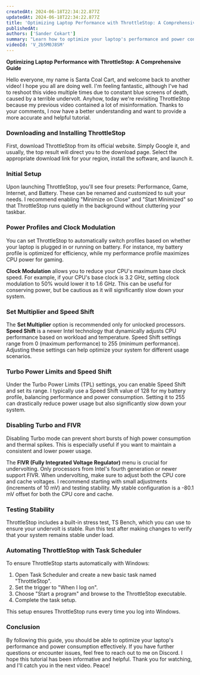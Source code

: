 ```yaml
---
createdAt: 2024-06-18T22:34:22.877Z
updatedAt: 2024-06-18T22:34:22.877Z
title: 'Optimizing Laptop Performance with ThrottleStop: A Comprehensive Guide'
publishedAt:
authors: ['Sander Cokart']
summary: "Learn how to optimize your laptop's performance and power consumption using ThrottleStop. This comprehensive guide covers everything from initial setup to undervolting and automating ThrottleStop with Task Scheduler."
videoId: 'V_2b5M0J8SM'
---
```


**Optimizing Laptop Performance with ThrottleStop: A Comprehensive Guide**

Hello everyone, my name is Santa Coal Cart, and welcome back to another video! I hope you all are doing well. I'm feeling fantastic, although I've had to reshoot this video multiple times due to constant blue screens of death, caused by a terrible undervolt. Anyhow, today we're revisiting ThrottleStop because my previous video contained a lot of misinformation. Thanks to your comments, I now have a better understanding and want to provide a more accurate and helpful tutorial.

### Downloading and Installing ThrottleStop

First, download ThrottleStop from its official website. Simply Google it, and usually, the top result will direct you to the download page. Select the appropriate download link for your region, install the software, and launch it.

### Initial Setup

Upon launching ThrottleStop, you'll see four presets: Performance, Game, Internet, and Battery. These can be renamed and customized to suit your needs. I recommend enabling "Minimize on Close" and "Start Minimized" so that ThrottleStop runs quietly in the background without cluttering your taskbar.

### Power Profiles and Clock Modulation

You can set ThrottleStop to automatically switch profiles based on whether your laptop is plugged in or running on battery. For instance, my battery profile is optimized for efficiency, while my performance profile maximizes CPU power for gaming.

**Clock Modulation** allows you to reduce your CPU's maximum base clock speed. For example, if your CPU's base clock is 3.2 GHz, setting clock modulation to 50% would lower it to 1.6 GHz. This can be useful for conserving power, but be cautious as it will significantly slow down your system.

### Set Multiplier and Speed Shift

The **Set Multiplier** option is recommended only for unlocked processors. **Speed Shift** is a newer Intel technology that dynamically adjusts CPU performance based on workload and temperature. Speed Shift settings range from 0 (maximum performance) to 255 (minimum performance). Adjusting these settings can help optimize your system for different usage scenarios.

### Turbo Power Limits and Speed Shift

Under the Turbo Power Limits (TPL) settings, you can enable Speed Shift and set its range. I typically use a Speed Shift value of 128 for my battery profile, balancing performance and power consumption. Setting it to 255 can drastically reduce power usage but also significantly slow down your system.

### Disabling Turbo and FIVR

Disabling Turbo mode can prevent short bursts of high power consumption and thermal spikes. This is especially useful if you want to maintain a consistent and lower power usage.

The **FIVR (Fully Integrated Voltage Regulator)** menu is crucial for undervolting. Only processors from Intel's fourth generation or newer support FIVR. When undervolting, make sure to adjust both the CPU core and cache voltages. I recommend starting with small adjustments (increments of 10 mV) and testing stability. My stable configuration is a -80.1 mV offset for both the CPU core and cache.

### Testing Stability

ThrottleStop includes a built-in stress test, TS Bench, which you can use to ensure your undervolt is stable. Run this test after making changes to verify that your system remains stable under load.

### Automating ThrottleStop with Task Scheduler

To ensure ThrottleStop starts automatically with Windows:

1. Open Task Scheduler and create a new basic task named "ThrottleStop".
2. Set the trigger to "When I log on".
3. Choose "Start a program" and browse to the ThrottleStop executable.
4. Complete the task setup.

This setup ensures ThrottleStop runs every time you log into Windows.

### Conclusion

By following this guide, you should be able to optimize your laptop's performance and power consumption effectively. If you have further questions or encounter issues, feel free to reach out to me on Discord. I hope this tutorial has been informative and helpful. Thank you for watching, and I'll catch you in the next video. Peace!
